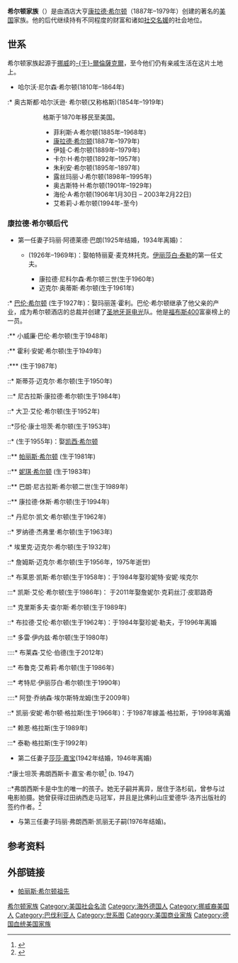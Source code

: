 {{refimprove|time=2014-06-09T11:46:11+00:00}}
'''希尔顿家族'''（{{lang-en|Hilton family}}）是由酒店大亨[[康拉德·希尔顿|康拉德·希尔顿]]（1887年–1979年）创建的著名的[[美国|美国]]家族。他的后代继续持有不同程度的财富和诸如[[社交名媛|社交名媛]]的社会地位。

==世系==
希尔顿家族起源于[[挪威|挪威]]的[[于爾倫薩克爾|-{于}-爾倫薩克爾]]，至今他们仍有亲戚生活在这片土地上。
* 哈尔沃·尼尔森·希尔顿(1810年–1864年)
:* 奥古斯都·哈尔沃逊· 希尔顿(又称格斯)(1854年–1919年)
:: 格斯于1870年移民至美国。
::* 菲利斯·A·希尔顿(1885年–1968年)
::* [[康拉德·希尔顿|康拉德·希尔顿]](1887年–1979年)
::* 伊娃·C·希尔顿(1889年–1979年)
::* 卡尔·H·希尔顿(1892年–1957年)
::* 朱利安·希尔顿(1895年–1897年)
::* 露丝玛丽·J·希尔顿(1898年–1995年)
::* 奥古斯特·H·希尔顿(1901年–1929年)
::* 海伦·A·希尔顿(1906年1月30日 – 2003年2月22日)
::* 艾希莉·J·希尔顿(1994年-至今)

===康拉德·希尔顿后代===
* 第一任妻子玛丽·阿德莱德·巴朗(1925年结婚，1934年离婚)：
** {{link-en|小康拉德·尼科尔森·希尔顿|Conrad Hilton, Jr.}} (1926年–1969年)：娶帕特丽夏·麦克林托克。[[伊丽莎白·泰勒|伊丽莎白·泰勒]]的第一任丈夫。
*** 康拉德·尼科尔森·希尔顿三世(生于1960年)
*** 迈克尔·奥蒂斯·希尔顿(生于1961年)
:* [[巴伦·希尔顿|巴伦·希尔顿]] (生于1927年)：娶玛丽莲·霍利。巴伦·希尔顿继承了他父亲的产业，成为希尔顿酒店的总裁并创建了[[圣地牙哥电光|圣地牙哥电光]]队。他是[[福布斯美国400富豪榜|福布斯400]]富豪榜上的一员。
:** 小威廉·巴伦·希尔顿(生于1948年)
:** 霍利·安妮·希尔顿(生于1949年)
:*** {{link-en|贾斯汀·霍利·麦考利夫|Justin McAuliffe}} (生于1987年)
::* 斯蒂芬·迈克尔·希尔顿(生于1950年)
:::* 尼古拉斯·康拉德·希尔顿(生于1984年)
::* 大卫·艾伦·希尔顿(生于1952年)
::*莎伦·康士坦茨·希尔顿(生于1953年)
::* {{link-en|理查德·霍华德·希尔顿|Richard Hilton}} (生于1955年)：娶[[凯西·希尔顿|凯西·希尔顿]]
::** [[帕丽斯·希尔顿|帕丽斯·希尔顿]] (生于1981年)
::** [[妮琪·希尔顿|妮琪·希尔顿]] (生于1983年)
::** 巴朗·尼古拉斯·希尔顿二世(生于1989年)
::** 康拉德·休斯·希尔顿(生于1994年)

::* 丹尼尔·凯文·希尔顿(生于1962年)
::* 罗纳德·杰弗里·希尔顿(生于1963年)
:* 埃里克·迈克尔·希尔顿(生于1932年)
::* 詹姆斯·迈克尔·希尔顿(生于1956年，1975年逝世)
::* 布莱恩·凯斯·希尔顿(生于1958年)：于1984年娶珍妮特·安妮·埃克尔
:::* 凯斯·艾伦·希尔顿(生于1986年)： 于2011年娶詹妮尔·克莉丝汀·皮耶路奇
:::* 克里斯多夫·查尔斯·希尔顿(生于1989年)
::* 布拉德·艾伦·希尔顿(生于1962年)：于1984年娶珍妮·勒夫，于1996年离婚
:::* 多雷·伊内兹·希尔顿(生于1980年)
::::* 布莱森·艾伦·伯德(生于2012年)
:::* 布鲁克·艾希莉·希尔顿(生于1986年)
:::* 考特尼·伊丽莎白·希尔顿(生于1990年)
::::* 阿登·乔纳森·埃尔斯特龙姆(生于2009年)
::* 凯丽·安妮·希尔顿·格拉斯(生于1966年)：于1987年嫁盖·格拉斯，于1998年离婚
:::* 赖恩·格拉斯(生于1989年)
:::* 泰勒·格拉斯(生于1992年)
* 第二任妻子[[莎莎·嘉宝|莎莎·嘉宝]](1942年结婚，1946年离婚)
:*康士坦茨·弗朗西斯卡·嘉宝·希尔顿<ref>{{cite news |url=http://edition.cnn.com/2011/SHOWBIZ/celebrity.news.gossip/04/14/gabor.baby/index.html?hpt=T2 |title=Zsa Zsa Gabor to become new mother at 94, husband says |first=Alan |last=Duke |publisher=CNN |date=April 19, 2011 |accessdate=2014-06-08 |archive-date=2020-12-05 |archive-url=https://web.archive.org/web/20201205000600/http://edition.cnn.com/2011/SHOWBIZ/celebrity.news.gossip/04/14/gabor.baby/index.html?hpt=T2 |dead-url=no }}</ref> (b. 1947)
::*弗朗西斯卡是{{link-en|嘉宝姐妹|Gabor sisters}}中生的唯一的孩子。她无子嗣并离异，居住于洛杉矶，曾参与过电影拍摄。她曾获得过田纳西走马冠军，并且是比佛利山庄爱德华·洛齐出版社的签约作者。<ref>{{cite news |url=http://articles.latimes.com/2008/aug/03/entertainment/ca-francesca3/2 |title=She just has to laugh |page=2 |first=Robert W |last=Welkos |publisher=Los Angeles Times |date=August 3, 2008 |accessdate=2014-06-08 |archive-date=2018-11-17 |archive-url=https://web.archive.org/web/20181117083556/http://articles.latimes.com/2008/aug/03/entertainment/ca-francesca3/2 |dead-url=no }}</ref> 
* 与第三任妻子玛丽·弗朗西斯·凯丽无子嗣(1976年结婚)。

==参考资料==
{{reflist}}

==外部链接==
*[http://www.wargs.com/other/hilton.html 帕丽斯·希尔顿祖先] {{Wayback|url=http://www.wargs.com/other/hilton.html |date=20180924125347 }}

{{DEFAULTSORT:Hilton}}
[[Category:希尔顿家族|]]
[[Category:美国社会名流|Category:美国社会名流]]
[[Category:海外德国人|Category:海外德国人]]
[[Category:挪威裔美国人|Category:挪威裔美国人]]
[[Category:巴伐利亚人|Category:巴伐利亚人]]
[[Category:世系图|Category:世系图]]
[[Category:美国商业家族|Category:美国商业家族]]
[[Category:德国血统美国家族|Category:德国血统美国家族]]